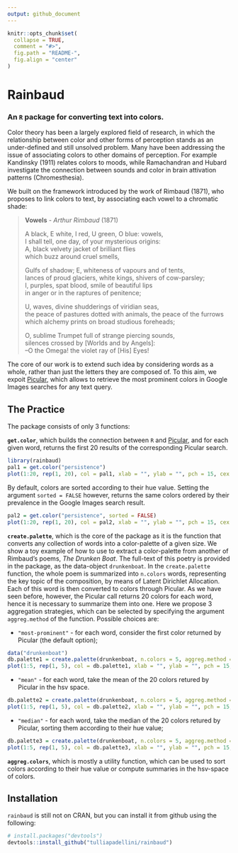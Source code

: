 ```yaml
---
output: github_document
---
```


<!-- README.md is generated from README.Rmd. Please edit that file -->

```r
knitr::opts_chunk$set(
  collapse = TRUE,
  comment = "#>",
  fig.path = "README-",
  fig.align = "center"
)
```

# Rainbaud
### An `R` package for converting text into colors.

Color theory has been a largely explored field of research, in which the relationship between color and other forms of perception stands as an under-defined and still unsolved problem. Many have been addressing the issue of associating colors to other domains of perception. For example Kandinsky (1911) relates colors to moods, while Ramachandran and Hubard investigate the connection between sounds and color in brain attivation patterns (Chromesthesia).

We built on the framework introduced by the work of Rimbaud (1871), who proposes to link colors to text, by associating each vowel to a chromatic shade: 

> **Vowels** - *Arthur Rimbaud* (1871)
>
A black, E white, I red, U green, O blue: vowels,\
I shall tell, one day, of your mysterious origins:\
A, black velvety jacket of brilliant flies\
which buzz around cruel smells,
>
Gulfs of shadow; E, whiteness of vapours and of tents,\
lances of proud glaciers, white kings, shivers of cow-parsley;\
I, purples, spat blood, smile of beautiful lips\
in anger or in the raptures of penitence;\
>
U, waves, divine shudderings of viridian seas,\
the peace of pastures dotted with animals, the peace of the furrows\
which alchemy prints on broad studious foreheads;\
>
O, sublime Trumpet full of strange piercing sounds,\
silences crossed by [Worlds and by Angels]:\
–O the Omega! the violet ray of [His] Eyes!

The core of our work is to extend such idea by considering words as a whole, rather than just the letters they are composed of. To this aim, we expoit [Picular](https:\\picular.co), which allows to retrieve the most prominent colors in Google Images searches for any text query. 

## The Practice

The package consists of only 3 functions:

**`get.color`**, which builds the connection between `R` and [Picular](https:\\picular.co), and for each given word, returns the first 20 results of the corresponding Picular search.
```r
library(rainbaud)
pal1 = get.color("persistence")
plot(1:20, rep(1, 20), col = pal1, xlab = "", ylab = "", pch = 15, cex = 7, axes = FALSE)
```

By default, colors are sorted according to their hue value. Setting the argument `sorted = FALSE` however, returns the same colors ordered by their prevalence in the Google Images search result. 
```r
pal2 = get.color("persistence", sorted = FALSE)
plot(1:20, rep(1, 20), col = pal2, xlab = "", ylab = "", pch = 15, cex = 7, axes = FALSE)
```



**`create.palette`**, which is the core of the package as it is the function that converts any collection of words into a color-palette of a given size. 
We show a toy example of how to use to extract a color-palette from another of Rimbaud's poems, *The Drunken Boat*. The full-text of this poetry is provided in the package, as the data-object `drunkenboat`. In the `create.palette` function, the whole poem is summarized into `n.colors` words, representing the key topic of the composition, by means of Latent Dirichlet Allocation. Each of this word is then converted to colors through Picular. As we have seen before, however, the Picular call returns 20 colors for each word, hence it is necessary to summarize them into one. Here we propose 3 aggregation strategies, which can be selected by specifying the argument `aggreg.method` of the function. 
Possible choices are:

* `"most-prominent"` - for each word, consider the first color returned by Picular (the default option);

```r
data("drunkenboat")
db.palette1 = create.palette(drunkenboat, n.colors = 5, aggreg.method = "most-prominent")
plot(1:5, rep(1, 5), col = db.palette1, xlab = "", ylab = "", pch = 15, cex = 7, axes = FALSE)

```

* `"mean"` - for each word, take the mean of the 20 colors retured by Picular in the hsv space.


```r
db.palette2 = create.palette(drunkenboat, n.colors = 5, aggreg.method = "mean")
plot(1:5, rep(1, 5), col = db.palette2, xlab = "", ylab = "", pch = 15, cex = 7, axes = FALSE)
```

* `"median"` - for each word, take the median of the 20 colors retured by Picular, sorting them according to their hue value;


```r
db.palette3 = create.palette(drunkenboat, n.colors = 5, aggreg.method = "median")
plot(1:5, rep(1, 5), col = db.palette3, xlab = "", ylab = "", pch = 15, cex = 7, axes = FALSE)
```


**`aggreg.colors`**, which is mostly a utility function, which can be used to sort colors according to their hue value or compute summaries in the hsv-space of colors. 



## Installation

`rainbaud` is still not on CRAN, but you can install it from github using the following:

```r
# install.packages("devtools")
devtools::install_github("tulliapadellini/rainbaud")
```
